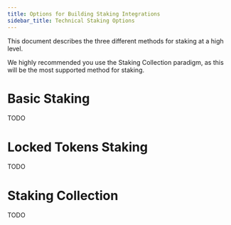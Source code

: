 ```yaml
---
title: Options for Building Staking Integrations
sidebar_title: Technical Staking Options
---
```


This document describes the three different methods for staking at a high level.

<Callout type="warning">

We highly recommended you use the Staking Collection paradigm,
as this will be the most supported method for staking.

</Callout>

# Basic Staking

TODO

# Locked Tokens Staking

TODO

# Staking Collection

TODO


